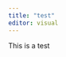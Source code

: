 ```yaml
---
title: "test"
editor: visual
---
```


This is a test 

::: {style="display: flex;"}
::: hex1:before

:::

::: hex2:before

:::

:::

::: {style="display: flex;"}

::: hex3:before

:::

::: hex4:before

:::

::: hex5:before

:::

:::

::: {style="display: flex;"}

::: hex2:before

:::

::: hex1:before

:::

:::
